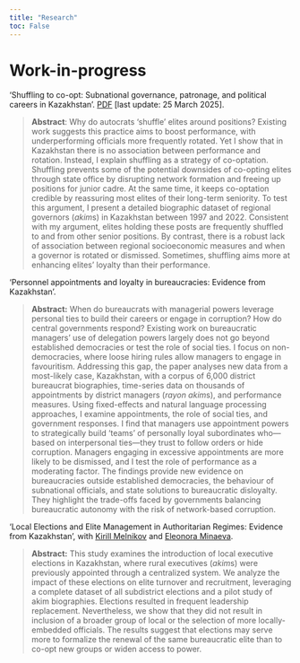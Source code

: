 ```yaml
---
title: "Research"
toc: False
---
```


# Work-in-progress

'Shuffling to co-opt: Subnational governance, patronage, and political careers in Kazakhstan'. [PDF](/papers/latest-shuffling_to_co_opt.pdf "Download the paper [pdf]") \[last update: 25 March 2025\].

> **Abstract**: Why do autocrats 'shuffle' elites around positions? Existing work suggests this practice aims to boost performance, with underperforming officials more frequently rotated. Yet I show that in Kazakhstan there is no association between performance and rotation. Instead, I explain shuffling as a strategy of co-optation. Shuffling prevents some of the potential downsides of co-opting elites through state office by disrupting network formation and freeing up positions for junior cadre. At the same time, it keeps co-optation credible by reassuring most elites of their long-term seniority. To test this argument, I present a detailed biographic dataset of regional governors (*akim*s) in Kazakhstan between 1997 and 2022. Consistent with my argument, elites holding these posts are frequently shuffled to and from other senior positions. By contrast, there is a robust lack of association between regional socioeconomic measures and when a governor is rotated or dismissed. Sometimes, shuffling aims more at enhancing elites' loyalty than their performance.

'Personnel appointments and loyalty in bureaucracies: Evidence from Kazakhstan'.

> **Abstract:** When do bureaucrats with managerial powers leverage personal ties to build their careers or engage in corruption? How do central governments respond? Existing work on bureaucratic managers' use of delegation powers largely does not go beyond established democracies or test the role of social ties. I focus on non-democracies, where loose hiring rules allow managers to engage in favouritism. Addressing this gap, the paper analyses new data from a most-likely case, Kazakhstan, with a corpus of 6,000 district bureaucrat biographies, time-series data on thousands of appointments by district managers (*rayon akim*s), and performance measures. Using fixed-effects and natural language processing approaches, I examine appointments, the role of social ties, and government responses. I find that managers use appointment powers to strategically build ‘teams’ of personally loyal subordinates who---based on interpersonal ties---they trust to follow orders or hide corruption. Managers engaging in excessive appointments are more likely to be dismissed, and I test the role of performance as a moderating factor. The findings provide new evidence on bureaucracies outside established democracies, the behaviour of subnational officials, and state solutions to bureaucratic disloyalty. They highlight the trade-offs faced by governments balancing bureaucratic autonomy with the risk of network-based corruption.

'Local Elections and Elite Management in Authoritarian Regimes: Evidence from Kazakhstan', with [Kirill Melnikov](https://www.eui.eu/people?id=kirill-melnikov) and [Eleonora Minaeva](https://eleonora-minaeva.github.io/).

> **Abstract:** This study examines the introduction of local executive elections in Kazakhstan, where rural executives (*akim*s) were previously appointed through a centralized system. We analyze the impact of these elections on elite turnover and recruitment, leveraging a complete dataset of all subdistrict elections and a pilot study of akim biographies. Elections resulted in frequent leadership replacement. Nevertheless, we show that they did not result in inclusion of a broader group of local or the selection of more locally-embedded officials. The results suggest that elections may serve more to formalize the renewal of the same bureaucratic elite than to co-opt new groups or widen access to power.
